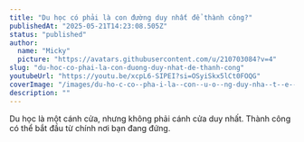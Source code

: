 ```yaml
---
title: "Du học có phải là con đường duy nhất để thành công?"
publishedAt: "2025-05-21T14:23:08.505Z"
status: "published"
author:
  name: "Micky"
  picture: "https://avatars.githubusercontent.com/u/210703084?v=4"
slug: "du-hoc-co-phai-la-con-duong-duy-nhat-de-thanh-cong"
youtubeUrl: "https://youtu.be/xcpL6-SIPEI?si=OSyiSkx5lCt0FOQG"
coverImage: "/images/du-ho-c-co--pha-i-la--con--u-o--ng-duy-nha--t--e---tha-nh-co-ng--IzMz.jpg"
description: ""
---
```


Du học là một cánh cửa, nhưng không phải cánh cửa duy nhất. Thành công có thể bắt đầu từ chính nơi bạn đang đứng.